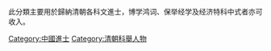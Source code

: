 {{Catnav|頁面分類|...|中国|中国教育|中国教育史|科举|進士}}
{{Catnav|頁面分類|...|教育|中国教育|中国教育史|科举|進士}}
{{Catnav|頁面分類|社会|政治|朝代|中国朝代|各朝代中国人|清朝人}} 
{{Catnav|頁面分類|社会|政治|朝代|中国朝代|元明清|清朝|清朝人}}

{{catmore|清朝進士列表}}
此分類主要用於歸納清朝各科文進士，博学鸿词、保举经学及经济特科中式者亦可收入。

[[Category:中國進士|Category:中國進士]]
[[Category:清朝科舉人物|Category:清朝科舉人物]]